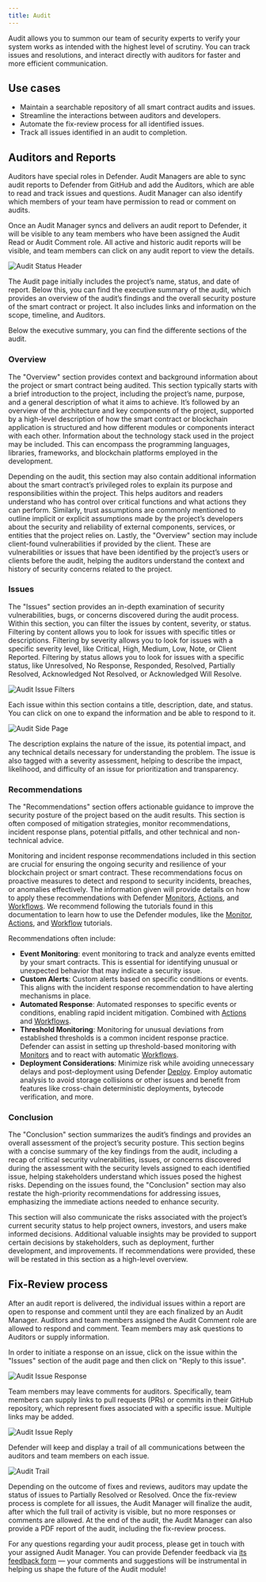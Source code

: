 ```yaml
---
title: Audit
---
```


Audit allows you to summon our team of security experts to verify your system works as intended with the highest level of scrutiny. You can track issues and resolutions, and interact directly with auditors for faster and more efficient communication.

## Use cases

* Maintain a searchable repository of all smart contract audits and issues.
* Streamline the interactions between auditors and developers.
* Automate the fix-review process for all identified issues.
* Track all issues identified in an audit to completion.

## Auditors and Reports

Auditors have special roles in Defender. Audit Managers are able to sync audit reports to Defender from GitHub and add the Auditors, which are able to read and track issues and questions. Audit Manager can also identify which members of your team have permission to read or comment on audits.

Once an Audit Manager syncs and delivers an audit report to Defender, it will be visible to any team members who have been assigned the Audit Read or Audit Comment role. All active and historic audit reports will be visible, and team members can click on any audit report to view the details.

![Audit Status Header](/defender/audit-status.png)

The Audit page initially includes the project’s name, status, and date of report. Below this, you can find the executive summary of the audit, which provides an overview of the audit’s findings and the overall security posture of the smart contract or project. It also includes links and information on the scope, timeline, and Auditors.

Below the executive summary, you can find the differente sections of the audit.

### Overview

The "Overview" section provides context and background information about the project or smart contract being audited. This section typically starts with a brief introduction to the project, including the project’s name, purpose, and a general description of what it aims to achieve. It’s followed by an overview of the architecture and key components of the project, supported by a high-level description of how the smart contract or blockchain application is structured and how different modules or components interact with each other. Information about the technology stack used in the project may be included. This can encompass the programming languages, libraries, frameworks, and blockchain platforms employed in the development.

Depending on the audit, this section may also contain additional information about the smart contract’s privileged roles to explain its purpose and responsibilities within the project. This helps auditors and readers understand who has control over critical functions and what actions they can perform. Similarly, trust assumptions are commonly mentioned to outline implicit or explicit assumptions made by the project’s developers about the security and reliability of external components, services, or entities that the project relies on. Lastly, the "Overview" section may include client-found vulnerabilities if provided by the client. These are vulnerabilities or issues that have been identified by the project’s users or clients before the audit, helping the auditors understand the context and history of security concerns related to the project.

### Issues

The "Issues" section provides an in-depth examination of security vulnerabilities, bugs, or concerns discovered during the audit process. Within this section, you can filter the issues by content, severity, or status. Filtering by content allows you to look for issues with specific titles or descriptions. Filtering by severity allows you to look for issues with a specific severity level, like Critical, High, Medium, Low, Note, or Client Reported. Filtering by status allows you to look for issues with a specific status, like Unresolved, No Response, Responded, Resolved, Partially Resolved, Acknowledged Not Resolved, or Acknowledged Will Resolve.

![Audit Issue Filters](/defender/audit-filter.png)

Each issue within this section contains a title, description, date, and status. You can click on one to expand the information and be able to respond to it.

![Audit Side Page](/defender/audit-side.png)

The description explains the nature of the issue, its potential impact, and any technical details necessary for understanding the problem. The issue is also tagged with a severity assessment, helping to describe the impact, likelihood, and difficulty of an issue for prioritization and transparency.

### Recommendations

The "Recommendations" section offers actionable guidance to improve the security posture of the project based on the audit results. This section is often composed of mitigation strategies, monitor recommendations, incident response plans, potential pitfalls, and other technical and non-technical advice.

Monitoring and incident response recommendations included in this section are crucial for ensuring the ongoing security and resilience of your blockchain project or smart contract. These recommendations focus on proactive measures to detect and respond to security incidents, breaches, or anomalies effectively. The information given will provide details on how to apply these recommendations with Defender [Monitors](/defender/module/monitor), [Actions](/defender/module/actions), and [Workflows](/defender/module/actions#workflows). We recommend following the tutorials found in this documentation to learn how to use the Defender modules, like the [Monitor](/defender/tutorial/monitor), [Actions](/defender/tutorial/actions), and [Workflow](/defender/tutorial/workflows) tutorials.

Recommendations often include:

* **Event Monitoring**: event monitoring to track and analyze events emitted by your smart contracts. This is essential for identifying unusual or unexpected behavior that may indicate a security issue.
* **Custom Alerts**: Custom alerts based on specific conditions or events. This aligns with the incident response recommendation to have alerting mechanisms in place.
* **Automated Response**: Automated responses to specific events or conditions, enabling rapid incident mitigation. Combined with [Actions](/defender/module/actions) and [Workflows](/defender/module/actions#workflows).
* **Threshold Monitoring**: Monitoring for unusual deviations from established thresholds is a common incident response practice. Defender can assist in setting up threshold-based monitoring with [Monitors](/defender/module/monitor) and to react with automatic [Workflows](/defender/module/actions#workflows).
* **Deployment Considerations**: Minimize risk while avoiding unnecessary delays and post-deployment using Defender [Deploy](/defender/module/deploy). Employ automatic analysis to avoid storage collisions or other issues and benefit from features like cross-chain deterministic deployments, bytecode verification, and more.

### Conclusion

The "Conclusion" section summarizes the audit’s findings and provides an overall assessment of the project’s security posture. This section begins with a concise summary of the key findings from the audit, including a recap of critical security vulnerabilities, issues, or concerns discovered during the assessment with the security levels assigned to each identified issue, helping stakeholders understand which issues posed the highest risks. Depending on the issues found, the "Conclusion" section may also restate the high-priority recommendations for addressing issues, emphasizing the immediate actions needed to enhance security.

This section will also communicate the risks associated with the project’s current security status to help project owners, investors, and users make informed decisions. Additional valuable insights may be provided to support certain decisions by stakeholders, such as deployment, further development, and improvements. If recommendations were provided, these will be restated in this section as a high-level overview.

## Fix-Review process

After an audit report is delivered, the individual issues within a report are open to response and comment until they are each finalized by an Audit Manager. Auditors and team members assigned the Audit Comment role are allowed to respond and comment. Team members may ask questions to Auditors or supply information.

In order to initiate a response on an issue, click on the issue within the "Issues" section of the audit page and then click on "Reply to this issue".

![Audit Issue Response](/defender/audit-new-issue.png)

Team members may leave comments for auditors. Specifically, team members can supply links to pull requests (PRs) or commits in their GitHub repository, which represent fixes associated with a specific issue. Multiple links may be added.

![Audit Issue Reply](/defender/audit-reply-issue.png)

Defender will keep and display a trail of all communications between the auditors and team members on each issue.

![Audit Trail](/defender/audit-trail.png)

Depending on the outcome of fixes and reviews, auditors may update the status of issues to Partially Resolved or Resolved. Once the fix-review process is complete for all issues, the Audit Manager will finalize the audit, after which the full trail of activity is visible, but no more responses or comments are allowed. At the end of the audit, the Audit Manager can also provide a PDF report of the audit, including the fix-review process.

For any questions regarding your audit process, please get in touch with your assigned Audit Manager. You can provide Defender feedback via [its feedback form](#feedback) — your comments and suggestions will be instrumental in helping us shape the future of the Audit module!
